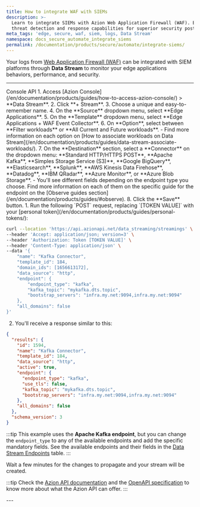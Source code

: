 ```yaml
---
title: How to integrate WAF with SIEMs
description: >-
  Learn to integrate SIEMs with Azion Web Application Firewall (WAF). Enhance
  threat detection and response capabilities for superior security posture.
meta_tags: 'edge, secure, waf, siem, logs, Data Stream'
namespace: docs_secure_automate_integrate_siems
permalink: /documentation/products/secure/automate/integrate-siems/
---
```




Your logs from [Web Application Firewall (WAF)](/en/documentation/products/secure/edge-firewall/web-application-firewall/) can be integrated with SIEM platforms through **Data Stream** to monitor your edge applications behaviors, performance, and security.

<LinkButton link="/en/documentation/products/observe/data-stream/" label="go to Data Stream reference" severity="secondary" />

---

<Tabs client:visible>
    <Fragment slot="tab.console">Console</Fragment>
    <Fragment slot="tab.api">API</Fragment>

<Fragment slot="panel.console">
1. Access [Azion Console](/en/documentation/products/guides/how-to-access-azion-console/) > **Data Stream**.
2. Click **+ Stream**.
3. Choose a unique and easy-to-remember name.
4. On the **Source** dropdown menu, select **Edge Applications**.
5. On the **Template** dropdown menu, select **Edge Applications + WAF Event Collector**.
6. On **Option**, select between **Filter workloads** or **All Current and Future workloads**.
- Find more information on each option on [How to associate workloads on Data Stream](/en/documentation/products/guides/data-stream-associate-workloads/).
7. On the **Destination** section, select a **Connector** on the dropdown menu: **Standard HTTP/HTTPS POST**, **Apache Kafka**, **Simples Storage Service (S3)**, **Google BigQuery**, **Elasticsearch**, **Splunk**, **AWS Kinesis Data Firehose**, **Datadog**, **IBM QRadar**, **Azure Monitor**, or **Azure Blob Storage**.
- You'll see different fields depending on the endpoint type you choose. Find more information on each of them on the specific guide for the endpoint on the [Observe guides section](/en/documentation/products/guides/#observe).
8. Click the **Save** button.
</Fragment>

<Fragment slot="panel.api">
1. Run the following `POST` request, replacing `[TOKEN VALUE]` with your [personal token](/en/documentation/products/guides/personal-tokens/): 

```bash
curl --location 'https://api.azionapi.net/data_streaming/streamings' \
--header 'Accept: application/json; version=3' \
--header 'Authorization: Token [TOKEN VALUE]' \
--header 'Content-Type: application/json' \
--data '{
    "name": "Kafka Connector",
    "template_id": 184,
    "domain_ids": [1656613172],
    "data_source": "http",
    "endpoint": {
        "endpoint_type": "kafka",
        "kafka_topic": "mykafka.dts.topic",
        "bootstrap_servers": "infra.my.net:9094,infra.my.net:9094"
    },
    "all_domains": false
}'
```

2. You'll receive a response similar to this:

```json
{
  "results": {
    "id": 1594,
    "name": "Kafka Connector",
    "template_id": 184,
    "data_source": "http",
    "active": true,
    "endpoint": {
      "endpoint_type": "kafka",
      "use_tls": false,
      "kafka_topic": "mykafka.dts.topic",
      "bootstrap_servers": "infra.my.net:9094,infra.my.net:9094"
    },
    "all_domains": false
  },
  "schema_version": 3
}
```

:::tip
This example uses the **Apache Kafka endpoint**, but you can change the `endpoint_type` to any of the available endpoints and add the specific mandatory fields. See the available endpoints and their fields in the [Data Stream Endpoints](https://api.azion.com/#04257075-3691-4b5f-b22b-22a5b6653f3f) table.
:::

Wait a few minutes for the changes to propagate and your stream will be created.

:::tip
Check the [Azion API documentation](https://api.azion.com/) and the [OpenAPI specification](https://github.com/aziontech/azionapi-openapi/) to know more about what the Azion API can offer.
:::
</Fragment>

</Tabs>
---